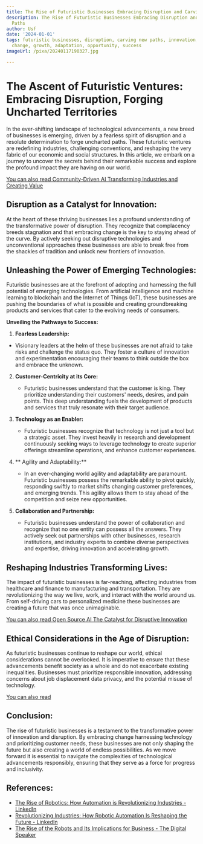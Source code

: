```yaml
---
title: The Rise of Futuristic Businesses Embracing Disruption and Carving New Paths
description: The Rise of Futuristic Businesses Embracing Disruption and Carving New
  Paths
author: Usf
date: '2024-01-01'
tags: futuristic businesses, disruption, carving new paths, innovation, technology,
  change, growth, adaptation, opportunity, success
imageUrl: /pixa/20240117190327.jpg

---
```

# **The Ascent of Futuristic  Ventures: Embracing Disruption, Forging Uncharted Territories**

In the ever-shifting  landscape of technological advancements, a new breed of businesses is  emerging, driven by a fearless spirit of  disruption and a resolute  determination to forge uncharted paths.  These  futuristic  ventures are redefining industries, challenging conventions, and reshaping the very fabric of our economic and social structures. In this  article, we embark on a  journey to  uncover the secrets behind their remarkable success and explore the profound impact they  are having on  our world.

[You  can also read Community-Driven AI Transforming Industries and Creating Value](Community-Driven%20AI%20Transforming%20Industries%20and%20Creating%20Value)


## **Disruption as a Catalyst for Innovation:**
At the heart of these thriving businesses lies a profound understanding of the transformative power of disruption. They recognize that complacency  breeds stagnation and that embracing change is the key to staying ahead of the curve. By actively seeking out disruptive technologies and unconventional approaches  these businesses  are able  to break free from the shackles  of tradition and unlock new  frontiers  of innovation.

## **Unleashing the Power of Emerging Technologies:**
Futuristic businesses are at the  forefront of adopting and harnessing the full potential of emerging technologies. From  artificial intelligence and machine  learning to blockchain and the Internet of Things (IoT), these businesses are pushing the boundaries  of what is possible and creating groundbreaking products and services that cater to the evolving needs of consumers.

**Unveiling the Pathways to Success:**
1.  **Fearless Leadership:**
   - Visionary leaders at the helm of these businesses  are not  afraid to take risks and challenge the status quo.  They foster a culture of innovation and  experimentation encouraging their teams to think outside the box and embrace the unknown.

2. **Customer-Centricity at its Core:**
   - Futuristic businesses understand that the customer is king. They  prioritize understanding their customers' needs,  desires, and pain points. This deep understanding fuels the development of products and services that truly resonate with their target audience.

3. **Technology as an Enabler:**
   - Futuristic businesses recognize that technology is not just a tool but  a strategic asset.  They invest heavily in  research and development continuously seeking  ways to leverage technology to create superior offerings streamline operations, and enhance customer experiences.

4. ** Agility and Adaptability:**
    - In an ever-changing  world  agility and adaptability  are paramount. Futuristic businesses possess the remarkable ability to pivot quickly, responding swiftly to market shifts changing customer preferences, and emerging trends. This agility allows them to stay ahead of the competition and seize new opportunities.

5. **Collaboration and Partnership:**
   - Futuristic businesses understand the power of collaboration and recognize that no one entity can possess all the answers. They actively seek out partnerships with other  businesses, research institutions, and industry experts to combine diverse perspectives  and expertise, driving innovation and accelerating growth.

## **Reshaping Industries Transforming Lives:**
The impact of futuristic businesses  is far-reaching, affecting industries  from healthcare  and finance to manufacturing and transportation. They are revolutionizing the way we live, work, and interact with the world around us. From self-driving cars to personalized  medicine these businesses are  creating a future that was once unimaginable.

[You can also read Open Source AI The  Catalyst for Disruptive Innovation](Open%20Source%20AI%20The%20Catalyst%20for%20Disruptive%20Innovation)


## **Ethical Considerations in  the Age  of Disruption:**
As futuristic businesses continue to reshape our world, ethical considerations cannot be overlooked. It  is imperative to ensure that  these advancements benefit society as a whole and do not exacerbate existing inequalities. Businesses must  prioritize responsible innovation, addressing concerns about  job displacement data privacy, and the potential misuse of technology.

[You can also read ]()


## **Conclusion:**
The rise of futuristic businesses  is a  testament to the transformative power of innovation and disruption. By  embracing change harnessing  technology and prioritizing customer needs, these businesses are not only shaping the future  but also creating  a world  of endless possibilities. As we  move forward it is essential to navigate the complexities of technological advancements responsibly, ensuring that  they serve as a force for progress  and inclusivity.

## References:
- [The Rise of Robotics: How Automation is Revolutionizing Industries - LinkedIn](https://www.linkedin.com/pulse/rise-robotics-how-automation-revolutionizing-denise-de-gaetano)
- [Revolutionizing Industries: How Robotic Automation Is Reshaping the Future - LinkedIn](https://www.linkedin.com/pulse/revolutionizing-industries-how-robotic)
- [The Rise of the Robots and Its Implications for Business - The Digital Speaker](https://www.thedigitalspeaker.com/rise-robots-implications-business/)

